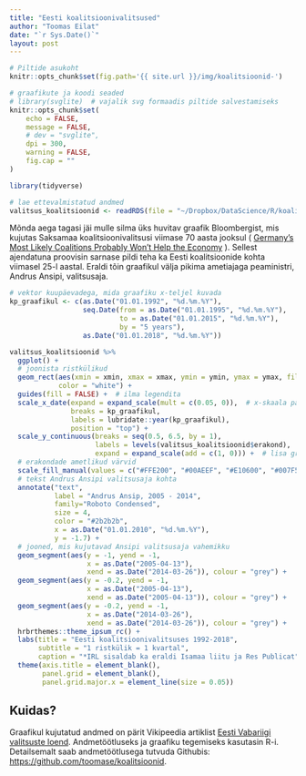 ```yaml
---
title: "Eesti koalitsioonivalitsused"
author: "Toomas Eilat"
date: "`r Sys.Date()`"
layout: post
---
```


```r
# Piltide asukoht
knitr::opts_chunk$set(fig.path='{{ site.url }}/img/koalitsioonid-')
```

```r
# graafikute ja koodi seaded
# library(svglite)  # vajalik svg formaadis piltide salvestamiseks
knitr::opts_chunk$set(
    echo = FALSE, 
    message = FALSE,
    # dev = "svglite",
    dpi = 300,
    warning = FALSE,
    fig.cap = ""
)
```

```r
library(tidyverse)

# lae ettevalmistatud andmed
valitsus_koalitsioonid <- readRDS(file = "~/Dropbox/DataScience/R/koalitsioonid/data/valitsus_koalitsioonid.rds")
```

Mõnda aega tagasi jäi mulle silma üks huvitav graafik Bloombergist, mis kujutas Saksamaa koalitsioonivalitsusi viimase 70 aasta jooksul ( [Germany’s Most Likely Coalitions Probably Won’t Help the Economy](https://www.bloomberg.com/news/articles/2017-09-17/merkel-coalition-conundrum-best-chance-isn-t-best-for-economy?utm_content=graphics&utm_campaign=socialflow-organic&utm_source=twitter&utm_medium=social&cmpid%3D=socialflow-twitter-graphics) ). Sellest ajendatuna proovisin sarnase pildi teha ka Eesti koalitsioonide kohta viimasel 25-l aastal. Eraldi tõin graafikul välja pikima ametiajaga peaministri, Andrus Ansipi, valitsusaja. 

```r
# vektor kuupäevadega, mida graafiku x-teljel kuvada
kp_graafikul <- c(as.Date("01.01.1992", "%d.%m.%Y"),
                  seq.Date(from = as.Date("01.01.1995", "%d.%m.%Y"), 
                           to = as.Date("01.01.2015", "%d.%m.%Y"),
                           by = "5 years"),
                  as.Date("01.01.2018", "%d.%m.%Y"))

valitsus_koalitsioonid %>% 
  ggplot() +
  # joonista ristkülikud
  geom_rect(aes(xmin = xmin, xmax = xmax, ymin = ymin, ymax = ymax, fill = erakond),
            color = "white") +
  guides(fill = FALSE) +  # ilma legendita
  scale_x_date(expand = expand_scale(mult = c(0.05, 0)),  # x-skaala paremalt tühi äär 0 ja vasakult 0.05 x kogulaius
               breaks = kp_graafikul,
               labels = lubridate::year(kp_graafikul),
               position = "top") +
  scale_y_continuous(breaks = seq(0.5, 6.5, by = 1),
                     labels = levels(valitsus_koalitsioonid$erakond),
                     expand = expand_scale(add = c(1, 0))) +  # lisa graafiku alla tühja ruumi 
  # erakondade ametlikud värvid
  scale_fill_manual(values = c("#FFE200", "#00AEEF", "#E10600", "#007F5C", "dark orange", "#44579C", "#295AA6")) +
  # tekst Andrus Ansipi valitsusaja kohta
  annotate("text",
           label = "Andrus Ansip, 2005 - 2014",
           family="Roboto Condensed",
           size = 4,
           color = "#2b2b2b",
           x = as.Date("01.01.2010", "%d.%m.%Y"),
           y = -1.7) +
  # jooned, mis kujutavad Ansipi valitsusaja vahemikku
  geom_segment(aes(y = -1, yend = -1, 
                   x = as.Date("2005-04-13"), 
                   xend = as.Date("2014-03-26")), colour = "grey") +
  geom_segment(aes(y = -0.2, yend = -1, 
                   x = as.Date("2005-04-13"), 
                   xend = as.Date("2005-04-13")), colour = "grey") +
  geom_segment(aes(y = -0.2, yend = -1, 
                   x = as.Date("2014-03-26"), 
                   xend = as.Date("2014-03-26")), colour = "grey") +
  hrbrthemes::theme_ipsum_rc() +
  labs(title = "Eesti koalitsioonivalitsuses 1992-2018",
       subtitle = "1 ristkülik = 1 kvartal",
       caption = "*IRL sisaldab ka eraldi Isamaa liitu ja Res Publicat") +
  theme(axis.title = element_blank(),
        panel.grid = element_blank(),
        panel.grid.major.x = element_line(size = 0.05))
```


## Kuidas?
Graafikul kujutatud andmed on pärit Vikipeedia artiklist [Eesti Vabariigi valitsuste loend](https://et.wikipedia.org/wiki/Eesti_Vabariigi_valitsuste_loend#1992_%E2%80%93_t%C3%A4nap%C3%A4ev). Andmetöötluseks ja graafiku tegemiseks kasutasin R-i. Detailsemalt saab andmetöötlusega tutvuda Githubis:  [https://github.com/toomase/koalitsioonid](https://github.com/toomase/koalitsioonid).